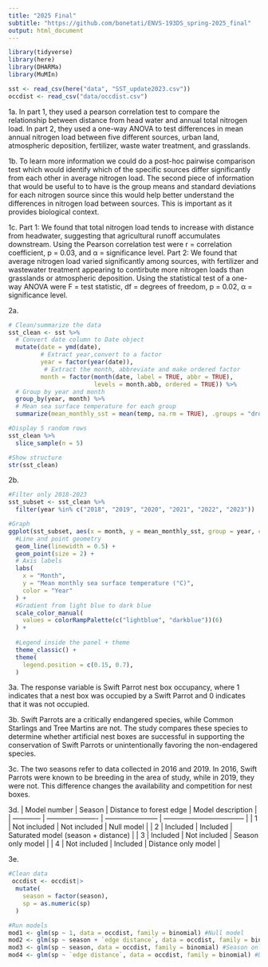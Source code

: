 ```yaml
---
title: "2025 Final"
subtitle: "https://github.com/bonetati/ENVS-193DS_spring-2025_final"
output: html_document
---
```


```r
library(tidyverse)
library(here)
library(DHARMa)
library(MuMIn)

sst <- read_csv(here("data", "SST_update2023.csv"))
occdist <- read_csv("data/occdist.csv")
```

1a. 
In part 1, they used a pearson correlation test to compare the relationship between distance from head water and annual total nitrogen load. In part 2, they used a one-way ANOVA to test differences in mean annual nitrogen load between five different sources, urban land, atmospheric deposition, fertilizer, waste water treatment, and grasslands.

1b. To learn more information we could do a post-hoc pairwise comparison test which would identify which of the specific sources differ significantly from each other in average nitrogen load. The second piece of information that would be useful to to have is the group means and standard deviations for each nitrogen source since this would help better understand the differences in nitrogen load between sources. This is important as it provides biological context.

1c.
Part 1: We found that total nitrogen load tends to increase with distance from headwater, suggesting that agricultural runoff accumulates downstream. Using the Pearson correlation test were r = correlation coefficient, p = 0.03, and α = significance level. 
Part 2: We found that average nitrogen load varied significantly among sources, with fertilizer and wastewater treatment appearing to contirbute more nitrogen loads than grasslands or atmospheric deposition. Using the statistical test of a one-way ANOVA were F = test statistic, df = degrees of freedom, p = 0.02, α = significance level.

2a.
```r
# Clean/summarize the data
sst_clean <- sst %>%
  # Convert date column to Date object
  mutate(date = ymd(date), 
         # Extract year,convert to a factor
         year = factor(year(date)), 
          # Extract the month, abbreviate and make ordered factor
         month = factor(month(date, label = TRUE, abbr = TRUE), 
                        levels = month.abb, ordered = TRUE)) %>%
  # Group by year and month
  group_by(year, month) %>%
  # Mean sea surface temperature for each group
  summarize(mean_monthly_sst = mean(temp, na.rm = TRUE), .groups = "drop")

#Display 5 random rows
sst_clean %>%
  slice_sample(n = 5)

#Show structure
str(sst_clean)
```

2b.
```r

#Filter only 2018-2023
sst_subset <- sst_clean %>%
  filter(year %in% c("2018", "2019", "2020", "2021", "2022", "2023"))

#Graph
ggplot(sst_subset, aes(x = month, y = mean_monthly_sst, group = year, color = year)) +
  #Line and point geometry
  geom_line(linewidth = 0.5) +
  geom_point(size = 2) +
  # Axis labels
  labs(
    x = "Month",
    y = "Mean monthly sea surface temperature (°C)",
    color = "Year"
  ) +
  #Gradient from light blue to dark blue
  scale_color_manual(
    values = colorRampPalette(c("lightblue", "darkblue"))(6)
  ) +
  
  #Legend inside the panel + theme
  theme_classic() +
  theme(
    legend.position = c(0.15, 0.7),  
  )
```


3a.
The response variable is Swift Parrot nest box occupancy, where 1 indicates that a nest box was occupied by a Swift Parrot and 0 indicates that it was not occupied. 

3b.
Swift Parrots are a critically endangered species, while Common Starlings and Tree Martins are not. The study compares these species to determine whether artificial nest boxes are successful in supporting the conservation of Swift Parrots or unintentionally favoring the non-endagered species.

3c.
The two seasons refer to data collected in 2016 and 2019. In 2016, Swift Parrots were known to be breeding in the area of study, while in 2019, they were not. This difference changes the availability and competition for nest boxes.

3d.
| Model number | Season                 | Distance to forest edge | Model description                   |
| ------------ | ---------------------- | ----------------------- | ----------------------------------- |
| 1            | Not included           | Not included            | Null model                          |
| 2            | Included               | Included                | Saturated model (season + distance) |
| 3            | Included               | Not included            | Season only model                   |
| 4            | Not included           | Included                | Distance only model                 |

3e.
```r

#Clean data
 occdist <- occdist|>
  mutate(
    season = factor(season),
    sp = as.numeric(sp)
  )

#Run models
mod1 <- glm(sp ~ 1, data = occdist, family = binomial) #Null model
mod2 <- glm(sp ~ season + `edge distance`, data = occdist, family = binomial) #Saturated model
mod3 <- glm(sp ~ season, data = occdist, family = binomial) #Season only
mod4 <- glm(sp ~ `edge distance`, data = occdist, family = binomial) #Distance only
```









